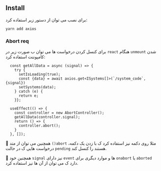 
## Install
برای نصب می توان از دستور زیر استفاده کرد:
```shell
yarn add axios
```

### Abort req
برای کنسل کردن درخواست ها می توان ب صورت زیر در `react` هنگام `unmount` شدن کامپوننت استفاده کرد:
```tsx
  const getAllData = async (signal) => {
    try {
      setIsLoading(true);
      const {data} = await axios.get<ISystems[]>(`/system_code`, {signal})
      setSystems(data);
    } catch (e) {
      return e;
    }};

  useEffect(() => {
    const controller = new AbortController();
    getAllData(controller.signal);
    return () => {
      controller.abort();
    }
  }, []);
```
🎉 همچنین می توان از متد `()abort` مثلا روی دکمه نیز استفاده کرد ک با زدن یک دکمه، درخواست هایی ک در حالت `pending` هستند را کنسل کند.

🎉 همچنین خود `signal` نیز دارای `event` ها و موارد دیگری برای `onabort` یا `aborted` دارد ک می توان از آن ها نیز استفاده کرد.
